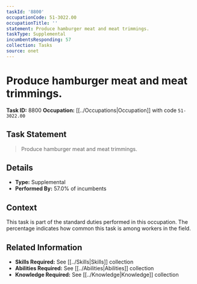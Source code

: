 ```yaml
---
taskId: '8800'
occupationCode: 51-3022.00
occupationTitle: ''
statement: Produce hamburger meat and meat trimmings.
taskType: Supplemental
incumbentsResponding: 57
collection: Tasks
source: onet
---
```

# Produce hamburger meat and meat trimmings.

**Task ID:** 8800
**Occupation:** [[../Occupations|Occupation]] with code `51-3022.00`

## Task Statement

> Produce hamburger meat and meat trimmings.

## Details

- **Type:** Supplemental
- **Performed By:** 57.0% of incumbents

## Context

This task is part of the standard duties performed in this occupation. The percentage indicates how common this task is among workers in the field.

## Related Information

- **Skills Required:** See [[../Skills|Skills]] collection
- **Abilities Required:** See [[../Abilities|Abilities]] collection
- **Knowledge Required:** See [[../Knowledge|Knowledge]] collection

